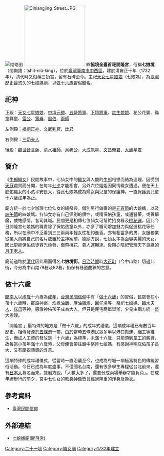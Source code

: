 {{coord|22.994305|120.206909|display=title}}
{{東亞廟宇
| name = 開隆宮
| img =File:開隆宮.JPG
| img_capt = 開隆宮殿
| image_width = 250px
| location = {{TWN}}[[臺南市|臺南市]][[中西區_(臺灣)|中西區]]中山路79巷56號
| god = [[七仙女|天女七星娘娘]]
| type = 公廟
| struct = 單簷硬山式
| open_year =1732年
| cere_date =[[七夕|七夕]]（七娘媽生）
|}}
[[File:天女七娘媽.jpg|缩略图]]
[[File:Ciniangjing_Street.JPG|200px]]
'''四協境全臺首祀開隆宮'''，俗稱'''七娘境'''（閩南語：tshit-niû-kíng），位於[[臺灣|臺灣]][[臺南市|臺南市]][[中西區_(臺灣)|中西區]]，建於清雍正十年（1732年），清代時又俗稱三奶宮，留有石碑至今。主祀[[七仙女|天女七星娘娘]]（七娘媽），為[[臺灣歷史|臺灣歷史]]最悠久的七娘媽廟，以[[做十六歲|做十六歲]]習俗聞名。

==祀神==
正殿：[[七仙女|天女七星娘娘]]、[[中壇元帥|中壇元帥]]、[[五營將軍|五營將軍]]、[[下壇將軍|下壇將軍]]、[[註生娘娘|註生娘娘]]、花公花婆、鋤童箕童、[[雷公|雷公]]、[[電母|電母]]、[[風伯|風伯]]、[[雨師|雨師]]

左側殿：[[福德正神|福德正神]]、[[判官_(神祇)|文武判官]]、[[灶君|灶君]]

右側殿：[[三奶夫人|三奶夫人]]

後殿：[[觀世音菩薩|觀世音菩薩]]、[[清水祖師|清水祖師]]、[[月老|月老]]公、大成[[魁星|魁星]]、[[文昌帝君|文昌帝君]]、[[太歲星君|太歲星君]]

==簡介==
《[[牛郎織女|牛郎織女]]》民間故事中，七仙女中的[[織女|織女]]與人間的[[牛郎|牛郎]]相戀而結為連理，因受到[[天庭|天庭]]處罰而分開，在每年[[七夕|七夕]]才能相會，另外六位姐姐因同情織女遭遇，便在天上庇佑織女的小孩平安長大，從此七娘媽成為婦女與兒童的保護神，一直保護到兒童十六歲成年為止。

廟方統一於七夕辦理七位仙女的總祭典，個別另行做壽的是[[元宵節|元宵節]]的大娘媽，以及[[端午節|端午節]]的四娘媽。各仙女亦有自己個別的個性，或精保佑孩童，或通醫藥，或善驅魔，或祐感情，各司其職。民間更是相傳七位仙女可幫忙招良緣及[[桃花運|桃花運]]，因此今日開隆宮七娘媽的職責除了保佑孩童以外，亦多了職司增加魅力與促進桃花等任務，所以在廟中不乏看到三三兩兩年輕女性相約進香。亦有相當多的男、女服務業從業人員將自己的名片放置於主神案前，據廟方說，七仙女本為面容美麗的天女，因此更能保佑信徒容光煥發，面帶桃花，貴人運顯達。後殿亦陪祀管理天下良緣的[[月下老人|月下老人]]。

廟前道路於[[清代|清代]]因此廟而得名'''七娘境街'''。[[台灣日治時期|日治時期]]時[[大正町_(臺南市)|大正町]]（今中山路）切過此街，今分為中山路79巷及82巷，仍保有巷道曲狹的古意。

==做十六歲==
[[閩南人|閩南人]]以[[虛歲|虛歲]]十六歲為[[成年|成年]]，[[台灣民間信仰|台灣民間信仰]]中有「[[做十六歲|做十六歲]]」的習俗，民眾會在小孩十六歲時，擺設神案，炊煮[[油飯|油飯]]、[[麻油雞酒|麻油雞酒]]、[[圓仔湯|圓仔湯]]等，祭祀[[七娘媽|七娘媽]]、[[臨水夫人|臨水夫人]]、[[床母|床母]]等神，感激神佑孩子成為大人，但只是民宅簡單舉辦，少見由廟方統一盛大辦理。

「開隆宮 」最特殊的地方是「做十六歲」的成年式禮儀，這項成年禮已有數百年歷史，相傳發源於[[五條港|五條港]]一帶，由於當時五條港民眾多半以港口搬運、綑工等維生，而成人工資的發放是「十六歲」為標準，未滿十六歲，只能領到[[童工|童工]]的薪資，故每當小孩年滿十六歲時，父母便會帶往廟中祭拜七娘媽，有感謝神明庇佑孩子長大、又有慶祝賺錢的含意。

這項特殊的成年禮儀式，從當時一直沿襲至今，也成為府城一項極富特色的傳統習俗活動。今日已成為年度盛事，不僅聞名台南，還有很多學生專程從台北前來，還有[[日本人|日本人]]慕名而來。據廟方說，「人數太多了，還要分成兩場舉辦才能負荷」。在成年禮舉行的前夕，宮中七仙女的[[軟身神像|軟身神像]]皆會經過隆重的淨身及換衣。

==參考資料==
*[[臺灣民間信仰|臺灣民間信仰]]

==外部連結==
*[http://7mother.family.net.tw/ 七娘媽廟(開隆宮)] {{Wayback|url=http://7mother.family.net.tw/ |date=20091205085236 }}

{{臺灣府城聯境}}
[[Category:二十一境|Category:二十一境]]
[[Category:織女廟|Category:織女廟]]

[[Category:1732年建立|Category:1732年建立]]